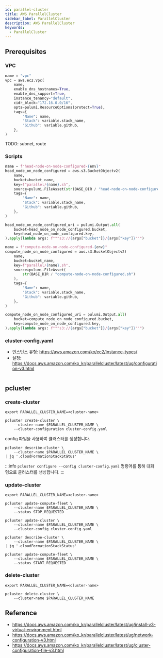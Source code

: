 ```yaml
---
id: parallel-cluster
title: AWS ParallelCluster
sidebar_label: ParallelCluster
description: AWS ParallelCluster
keywords:
  - ParallelCluster
---
```


## Prerequisites

### VPC

```python
name = "vpc"
vpc = aws.ec2.Vpc(
    name,
    enable_dns_hostnames=True,
    enable_dns_support=True,
    instance_tenancy="default",
    cidr_block="172.16.0.0/16",
    opts=pulumi.ResourceOptions(protect=True),
    tags={
        "Name": name,
        "Stack": variable.stack_name,
        "Github": variable.github,
    },
)
```

TODO: subnet, route

### Scripts

```python
name = f"head-node-on-node-configured-{env}"
head_node_on_node_configured = aws.s3.BucketObjectv2(
    name,
    bucket=bucket_name,
    key=f"parallel/{name}.sh",
    source=pulumi.FileAsset(str(BASE_DIR / "head-node-on-node-configured.sh")),
    tags={
        "Name": name,
        "Stack": variable.stack_name,
        "Github": variable.github,
    },
)

head_node_on_node_configured_uri = pulumi.Output.all(
    bucket=head_node_on_node_configured.bucket,
    key=head_node_on_node_configured.key,
).apply(lambda args: f"""s3://{args["bucket"]}/{args["key"]}""")

name = f"compute-node-on-node-configured-{env}"
compute_node_on_node_configured = aws.s3.BucketObjectv2(
    name,
    bucket=bucket_name,
    key=f"parallel/{name}.sh",
    source=pulumi.FileAsset(
        str(BASE_DIR / "compute-node-on-node-configured.sh")
    ),
    tags={
        "Name": name,
        "Stack": variable.stack_name,
        "Github": variable.github,
    },
)

compute_node_on_node_configured_uri = pulumi.Output.all(
    bucket=compute_node_on_node_configured.bucket,
    key=compute_node_on_node_configured.key,
).apply(lambda args: f"""s3://{args["bucket"]}/{args["key"]}""")
```

### cluster-config.yaml

- 인스턴스 유형: https://aws.amazon.com/ko/ec2/instance-types/
- 설정: https://docs.aws.amazon.com/ko_kr/parallelcluster/latest/ug/configuration-v3.html

```yaml

```

## pcluster

### create-cluster

```shell
export PARALLEL_CLUSTER_NAME=<cluster-name>
```

```shell
pcluster create-cluster \
    --cluster-name $PARALLEL_CLUSTER_NAME \
    --cluster-configuration cluster-config.yaml
```

config 파일을 사용하여 클러스터를 생성합니다.

```shell
pcluster describe-cluster \
    --cluster-name $PARALLEL_CLUSTER_NAME \
| jq '.cloudFormationStackStatus'
```

:::info
`pcluster configure --config cluster-config.yaml` 명령어를 통해 대화형으로 클러스터를 생성합니다.
:::

### update-cluster

```shell
export PARALLEL_CLUSTER_NAME=<cluster-name>
```

```shell
pcluster update-compute-fleet \
    --cluster-name $PARALLEL_CLUSTER_NAME \
    --status STOP_REQUESTED
```

```shell
pcluster update-cluster \
    --cluster-name $PARALLEL_CLUSTER_NAME \
    --cluster-config cluster-config.yaml
```

```shell
pcluster describe-cluster \
    --cluster-name $PARALLEL_CLUSTER_NAME \
| jq '.cloudFormationStackStatus'
```

```shell
pcluster update-compute-fleet \
    --cluster-name $PARALLEL_CLUSTER_NAME \
    --status START_REQUESTED
```

### delete-cluster

```shell
export PARALLEL_CLUSTER_NAME=<cluster-name>
```

```shell
pcluster delete-cluster \
    --cluster-name $PARALLEL_CLUSTER_NAME
```

## Reference

- https://docs.aws.amazon.com/ko_kr/parallelcluster/latest/ug/install-v3-virtual-environment.html
- https://docs.aws.amazon.com/ko_kr/parallelcluster/latest/ug/network-configuration-v3.html
- https://docs.aws.amazon.com/ko_kr/parallelcluster/latest/ug/cluster-configuration-file-v3.html
